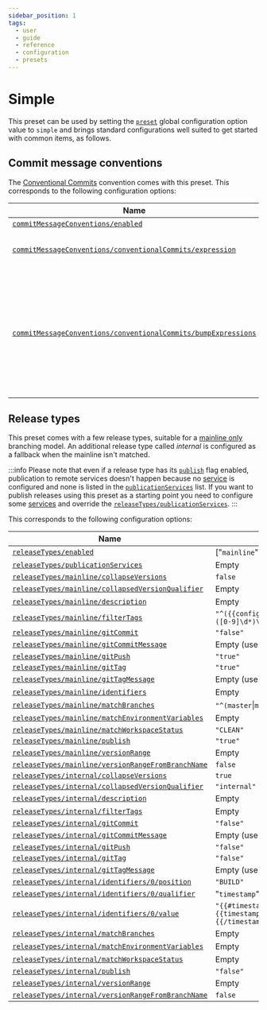 ```yaml
---
sidebar_position: 1
tags:
  - user
  - guide
  - reference
  - configuration
  - presets
---
```


# Simple

This preset can be used by setting the [`preset`](../configuration-reference/global-options.mdx#preset) global configuration option value to `simple` and brings standard configurations well suited to get started with common items, as follows.

## Commit message conventions

The [Conventional Commits](https://www.conventionalcommits.org/) convention comes with this preset. This corresponds to the following configuration options:

| Name                                            | Value                                                                                    |
| ----------------------------------------------- | ---------------------------------------------------------------------------------------- |
| [`commitMessageConventions/enabled`](../configuration-reference/commit-message-conventions.mdx#enabled) | ["`conventionalCommits`"]        |
| [`commitMessageConventions/conventionalCommits/expression`](../configuration-reference/commit-message-conventions.mdx#expression) | "`(?m)^(?<type>[a-zA-Z0-9_]+)(\((?<scope>[a-z ]+)\))?(!)?:( (?<title>.+))$(?s).*`" |
| [`commitMessageConventions/conventionalCommits/bumpExpressions`](../configuration-reference/commit-message-conventions.mdx#bump-expressions) | "`major`" = "`(?s)(?m)^[a-zA-Z0-9_]+(!: .*`&#124;`.*^(BREAKING( `&#124;`-)CHANGE: )).*`", "`minor`" = "`(?s)(?m)^feat(!{0})(\([a-z ]+\))?: (?!.*^(BREAKING( `&#124;`-)CHANGE: )).*`", "`patch`" = "`(?s)(?m)^fix(!{0})(\([a-z ]+\))?: (?!.*^(BREAKING( `&#124;`-)CHANGE: )).*`" |

## Release types

This preset comes with a few release types, suitable for a [mainline only](../best-practice/branching-models.mdx#mainline-only) branching model. An additional release type called *internal* is configured as a fallback when the mainline isn't matched.

:::info
Please note that even if a release type has its [`publish`](../configuration-reference/release-types.mdx#publish) flag enabled, publication to remote services doesn't happen because no [service](../configuration-reference/services.mdx) is configured and none is listed in the [`publicationServices`](../configuration-reference/release-types.mdx#publication-services) list. If you want to publish releases using this preset as a starting point you need to configure some [services](../configuration-reference/services.mdx) and override the [`releaseTypes/publicationServices`](../configuration-reference/release-types.mdx#publication-services).
:::

This corresponds to the following configuration options:

| Name                                            | Value                                                                                    |
| ----------------------------------------------- | ---------------------------------------------------------------------------------------- |
| [`releaseTypes/enabled`](../configuration-reference/release-types.mdx#enabled) | ["`mainline`", "`internal`"]                              |
| [`releaseTypes/publicationServices`](../configuration-reference/release-types.mdx#publication-services) | Empty                            |
| [`releaseTypes/mainline/collapseVersions`](../configuration-reference/release-types.mdx#collapse-versions) | `false`                       |
| [`releaseTypes/mainline/collapsedVersionQualifier`](../configuration-reference/release-types.mdx#collapsed-version-qualifier) | Empty      |
| [`releaseTypes/mainline/description`](../configuration-reference/release-types.mdx#description) | Empty                                    |
| [`releaseTypes/mainline/filterTags`](../configuration-reference/release-types.mdx#match-tags) | `"^({{configuration.releasePrefix}})?([0-9]\d*)\.([0-9]\d*)\.([0-9]\d*)$"` |
| [`releaseTypes/mainline/gitCommit`](../configuration-reference/release-types.mdx#git-commit) | `"false"`                                   |
| [`releaseTypes/mainline/gitCommitMessage`](../configuration-reference/release-types.mdx#git-commit-message) | Empty (use default)          |
| [`releaseTypes/mainline/gitPush`](../configuration-reference/release-types.mdx#git-push) | `"true"`                                        |
| [`releaseTypes/mainline/gitTag`](../configuration-reference/release-types.mdx#git-tag) | `"true"`                                          |
| [`releaseTypes/mainline/gitTagMessage`](../configuration-reference/release-types.mdx#git-tag-message) | Empty (use default)                |
| [`releaseTypes/mainline/identifiers`](../configuration-reference/release-types.mdx#identifiers) | Empty                                    |
| [`releaseTypes/mainline/matchBranches`](../configuration-reference/release-types.mdx#match-branches) | `"^(master`&#124;`main)$"`          |
| [`releaseTypes/mainline/matchEnvironmentVariables`](../configuration-reference/release-types.mdx#match-environment-variables) | Empty      |
| [`releaseTypes/mainline/matchWorkspaceStatus`](../configuration-reference/release-types.mdx#match-workspace-status) | `"CLEAN"`            |
| [`releaseTypes/mainline/publish`](../configuration-reference/release-types.mdx#publish) | `"true"`                                         |
| [`releaseTypes/mainline/versionRange`](../configuration-reference/release-types.mdx#version-range) | Empty                                 |
| [`releaseTypes/mainline/versionRangeFromBranchName`](../configuration-reference/release-types.mdx#version-range-from-branch-name) | `false`|
| [`releaseTypes/internal/collapseVersions`](../configuration-reference/release-types.mdx#collapse-versions) | `true`                        |
| [`releaseTypes/internal/collapsedVersionQualifier`](../configuration-reference/release-types.mdx#collapsed-version-qualifier) |`"internal"`|
| [`releaseTypes/internal/description`](../configuration-reference/release-types.mdx#description) | Empty                                    |
| [`releaseTypes/internal/filterTags`](../configuration-reference/release-types.mdx#match-tags) | Empty                                      |
| [`releaseTypes/internal/gitCommit`](../configuration-reference/release-types.mdx#git-commit) | `"false"`                                   |
| [`releaseTypes/internal/gitCommitMessage`](../configuration-reference/release-types.mdx#git-commit-message) | Empty (use default)          |
| [`releaseTypes/internal/gitPush`](../configuration-reference/release-types.mdx#git-push) | `"false"`                                       |
| [`releaseTypes/internal/gitTag`](../configuration-reference/release-types.mdx#git-tag) | `"false"`                                         |
| [`releaseTypes/internal/gitTagMessage`](../configuration-reference/release-types.mdx#git-tag-message) | Empty (use default)                |
| [`releaseTypes/internal/identifiers/0/position`](../configuration-reference/release-types.mdx#identifier-position) | `"BUILD"`             |
| [`releaseTypes/internal/identifiers/0/qualifier`](../configuration-reference/release-types.mdx#identifier-qualifier) | "`timestamp`"       |
| [`releaseTypes/internal/identifiers/0/value`](../configuration-reference/release-types.mdx#identifier-value) | `"{{#timestampYYYYMMDDHHMMSS}}{{timestamp}}{{/timestampYYYYMMDDHHMMSS}}"` |
| [`releaseTypes/internal/matchBranches`](../configuration-reference/release-types.mdx#match-branches) | Empty                               |
| [`releaseTypes/internal/matchEnvironmentVariables`](../configuration-reference/release-types.mdx#match-environment-variables) | Empty      |
| [`releaseTypes/internal/matchWorkspaceStatus`](../configuration-reference/release-types.mdx#match-workspace-status) | Empty                |
| [`releaseTypes/internal/publish`](../configuration-reference/release-types.mdx#publish) | `"false"`                                        |
| [`releaseTypes/internal/versionRange`](../configuration-reference/release-types.mdx#version-range) | Empty                                 |
| [`releaseTypes/internal/versionRangeFromBranchName`](../configuration-reference/release-types.mdx#version-range-from-branch-name) | `false`|
